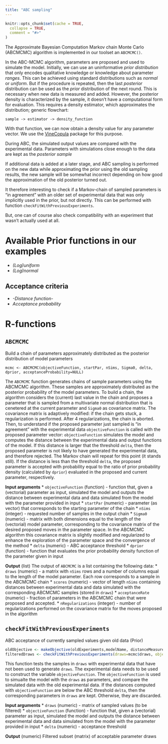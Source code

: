 ```yaml
---
title: "ABC sampling"
---
```


```r
knitr::opts_chunk$set(cache = TRUE,
  collapse = TRUE,
  comment = "#>"
)
```


The Approximate Bayesian Computation Markov chain Monte Carlo (ABCMCMC) algorithm is implemented in our toolset an `ABCMCMC()`. 

In the ABC-MCMC algorithm, parameters are proposed and used to simulate the model. Initially, we can use an uninformative *prior distribution* that only encodes qualitative knowledge or knowledge about parameter *ranges*. This can be achieved using standard distributions such as *normal* or *uniform*. But if the procedure is repeated, then the last *posterior* distribution can be used as the *prior* distribution of the next round. This is necessary when new data is measured and added. However, the posterior density is characterized by the sample, it doesn't have a computational form for evaluation. This requires a density estimator, which approximates the distribution; generic flowchart:

```
sample -> estimator -> density_function
```
With that function, we can now obtain a density value for any parameter vector. We use the [VineCopula](https://cran.r-project.org/package=VineCopula) package for this purpose.

During ABC, the simulated output values are compared with the experimental data. Parameters with simulations close enough to the data are kept as the *posterior sample*

If additional data is added at a later stage, and ABC sampling is performed on the new data while approximating the prior using the old sampling results, the new sample will be somewhat incorrect depending on how good the approximation of the old posterior turned out.

It therefore interesting to check if a Markov-chain of sampled parameters is "in agreement" with an older set of experimental data that was only implicitly used in the prior, but not directly. This can be performed with function `checkFitWithPreviousExperiments`. 

But, one can of course also check compatibility with an experiment that wasn't actually used at all.


# Available Prior functions in our examples

- *(Log)uniform*
- *(Log)normal*

## Acceptance criteria
- *-Distance function*-
- *Acceptance probability*


# R-functions

## `ABCMCMC` 

Build a chain of parameters approximately distributed as the posterior distribution of model parameters

```
mcmc <- ABCMCMC(objectiveFunction, startPar, nSims, Sigma0, delta, dprior, acceptanceProbability=NULL)
```

The `ABCMCMC` function generates chains of sample parameters using the ABCMCMC algorithm. These samples are approximately distributed as the posterior probability of the model parameters. To build a chain, the algorithm considers the (current) last value in the chain and proposes a parameter that is sampled from a multivariate normal distribution that is cenetered at the current parameter and `Sigma0` as covariance matrix. The covariance matrix is adaptively modified: if the chain gets stuck, a regularization is performed. After 4 regularizations, the chain is aborted. Then, to understand if the proposed parameter just sampled is "in agreement" with the experimental data `objectiveFunction` is called with the proposed parameter vector: `objectiveFunction` simulates the model and computes the distance between the experimental data and output functions of the model. If this distance is larger that the threshold `delta`, then the proposed parameter is not likely to have generated the experimental data, and therefore rejected. The Markov chain will repeat for this point (it stands still). If the distance is less than the threshold `delta`, the proposed parameter is accepted with probability equal to the ratio of prior probability density (calculated by `dprior`) evaluated in the proposed and current parameter, respectively.

**Input arguments**
* `objectiveFunction` (function) - function that, given a (vectorial) parameter as input, simulated the model and outputs the distance between experimental data and data simulated from the model with the parameter provided in input
* `startPar` (numeric) - parameter (as vector) that corresponds to the starting parameter of the chain
* `nSims` (integer) - requested number of samples in the output chain
* `Sigma0` (numeric) - matrix with both dimensions equal to the length of the (vectorial) model parameter, corresponding to the covariance matrix of the desired proposed moves in the parameter space. In the ABCMCMC algorithm this covariance matrix is slightly modified and regularized to enhance the exploration of the parameter space and the convergence of the method
* `delta` (numeric) - ABC acceptance threshold
* `dprior` (function) - function that evaluates the prior probability density function of the parameter given in input

**Output** (list)
The output of `ABCMCMC` is a list containing the following data:
* `draws` (numeric) - a matrix with `nSims` rows and a number of columns equal to the length of the model parameter. Each row corresponds to a sample in the ABCMCMC chain
* `scores` (numeric) - vector of length `nSims` containing distances between experimental data and data simulated with the corresponding ABCMCMC samples (stored in `draws`)
* `acceptanceRate` (numeric) - fraction of parameters in the ABCMCMC chain that were proposed and accepted.
* `nRegularizations` (integer) - number of regularizations performed on the covariance matrix for the moves proposed in the algorithm

## `checkFitWithPreviousExperiments` 

ABC acceptance of currently sampled values given old data (Prior)

```R
oldObjective <- makeObjective(oldExperiments,modelName, distanceMeasure, parMap, simulate)
filteredDraws <- checkFitWithPreviousExperiments(draws=mcmc$draws, objectiveFunction=oldObjective, delta)
```
This function tests the samples in `draws` with experimental data that have not been used to generate `draws`. The experimental data needs to be used to construct the variable `objectiveFunction`. The `objectiveFunction` is used to simualte the model with the `draws` as parameters, and compare the simulated data with the old experimental data. If the distances computed with `objectiveFunction` are below the ABC threshold `delta`, then the corresponding parameters in `draws` are kept. Otherwise, they are discarded.

**Input arguments**
* `draws` (numeric) - matrix of sampled values (to be filtered)
* `objectiveFunction` (function) - function that, given a (vectorial) parameter as input, simulated the model and outputs the distance between experimental data and data simulated from the model with the parameter provided in input
* `delta` (numeric) - acceptance threshold

**Output** (numeric) 
Filtered subset (matrix) of acceptable parameter draws
